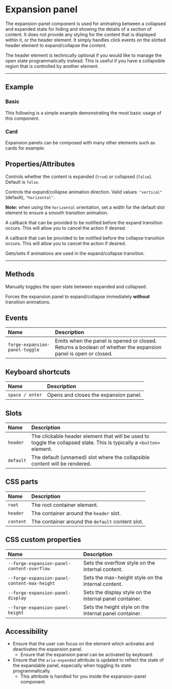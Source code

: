 
<PageSection>

# Expansion panel

The expansion-panel component is used for animating between a collapsed and expanded state for hiding and showing the details of a section of content.
It does not provide any styling for the content that is displayed within it, or the header element. It simply handles click events on the slotted header
element to expand/collapse the content.

The header element is technically optional if you would like to manage the open state programmatically instead. This is useful if you have a collapsible
region that is controlled by another element.

</PageSection>

---

<PageSection>

## Example

### Basic

This following is a simple example demonstrating the most basic usage of this component.

<LiveDemo codeHtml={ExpansionPanelDefaultCodeHtml()}>
  <ExpansionPanelDemo />
</LiveDemo>

### Card

Expansion panels can be composed with many other elements such as cards for example:

<LiveDemo codeHtml={ExpansionPanelCardRecipeCodeHtml()}>
  <ExpansionPanelCardDemo />
</LiveDemo>

</PageSection>

<PageSection>

## Properties/Attributes

<PropertyDef name="open" type="boolean" defaultValue="">

Controls whether the content is expanded (`true`) or collapsed (`false`). Default is `false`.
  
</PropertyDef>

<PropertyDef name="orientation" type="string" defaultValue="&quot;vertical&quot;">

Controls the expand/collapse animation direction. Valid values: `"vertical"` (default), `"horizontal"`.

**Note:** when using the `horizontal` orientation, set a width for the default slot element to ensure a smooth transition animation.
  
</PropertyDef>

<PropertyDef name="openCallback" type="() => void | Promise<void>" attr={false} defaultValue="undefined">

A callback that can be provided to be notified before the expand transition occurs. This will allow you to cancel the action if desired.
  
</PropertyDef>

<PropertyDef name="closeCallback" type="() => void | Promise<void>" attr={false} defaultValue="undefined">

A callback that can be provided to be notified before the collapse transition occurs. This will allow you to cancel the action if desired.
  
</PropertyDef>

<PropertyDef name="useAnimations" type="boolean" defaultValue="true">

Gets/sets if animations are used in the expand/collapse transition.
  
</PropertyDef>

</PageSection>

---

<PageSection>

## Methods

<MethodDef name="toggle(): void;">

Manually toggles the open state between expanded and collapsed.

</MethodDef>

<MethodDef name="setOpenImmediate(open: boolean): void;">

Forces the expansion panel to expand/collapse immediately **without** transition animations.

</MethodDef>

</PageSection>

<PageSection>

## Events

| Name                          | Description
| :-----------------------------| :----------------------
| `forge-expansion-panel-toggle`  | Emits when the panel is opened or closed. Returns a boolean of whether the expansion panel is open or closed.

</PageSection>

<PageSection>

## Keyboard shortcuts

| Name                                | Description
| :-----------------------------------| :----------------
| `space / enter`                     | Opens and closes the expansion panel.

</PageSection>

<PageSection>

## Slots

| Name                          | Description
| :-----------------------------| :----------------------
| `header`                      | The clickable header element that will be used to toggle the collapsed state. This is typically a `<button>` element.
| `default`                     | The default (unnamed) slot where the collapsible content will be rendered.

</PageSection>

<PageSection>

## CSS parts

| Name                   | Description
| :----------------------| :----------------------
| `root`                 | The root container element.
| `header`               | The container around the `header` slot.
| `content`              | The container around the `default` content slot.

</PageSection>

<PageSection>

## CSS custom properties

| Name                                       | Description
| :------------------------------------------| :----------------------
| `--forge-expansion-panel-content-overflow`   | Sets the overflow style on the internal content.
| `--forge-expansion-panel-content-max-height` | Sets the max-height style on the internal content.
| `--forge-expansion-panel-display`            | Sets the display style on the internal panel container.
| `--forge-expansion-panel-height`             | Sets the height style on the internal panel container.

</PageSection>

<PageSection>

## Accessibility

- Ensure that the user can focus on the element which activates and deactivates the expansion panel.
  - Ensure that the expansion panel can be activated by keyboard.
- Ensure that the `aria-expanded` attribute is updated to reflect the state of the expandable panel, especially when toggling its state programmatically.
  - This attribute is handled for you inside the expansion-panel component.

</PageSection>
